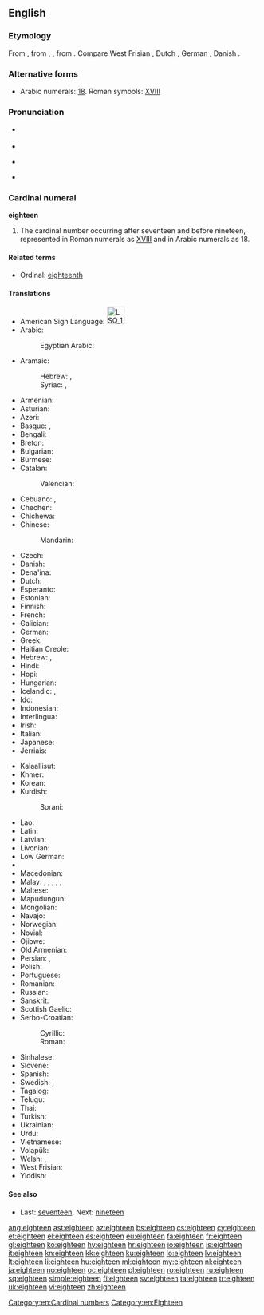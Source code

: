 ==English==

===Etymology===
From {{etyl|enm}} {{term|ehtetene|lang=enm}}, from {{etyl|ang}} {{term|eahtatiene|eahtatīene|lang=ang}}, {{term|eahtatene|eahtatēne|lang=ang}}, from {{etyl|gem-pro|en}} {{recons|ahtōutehun|lang=gem-pro}}. Compare West Frisian {{term|achttjin|lang=fy}}, Dutch {{term|achttien|lang=nl}}, German {{term|achtzehn|lang=de}}, Danish {{term|atten|lang=da}}.

===Alternative forms===
* Arabic numerals: [[18]]. Roman symbols: [[XVIII]]

===Pronunciation===
* {{qualifier|next word stressed near the first syllable}}
*: {{a|UK|US}} {{IPA|/ˈeɪ.tiːn/}}
* {{audio|en-us-eighteen.ogg|Audio (US)}}
* {{qualifier|next word stressed after the first syllable}}
*: {{a|UK|US}} {{IPA|/ˌeɪˈtiːn/}}
* {{rhymes|iːn}}

===Cardinal numeral===
'''eighteen'''

# The cardinal number occurring after seventeen and before nineteen, represented in Roman numerals as [[XVIII]] and in Arabic numerals as 18.

====Related terms====
* Ordinal: [[eighteenth]]

====Translations====
{{trans-top|cardinal number}}
* American Sign Language: [[Image:LSQ 18.jpg|35px]]
* Arabic: {{t-|ar|ثمانية عشر|tr=θamāniyaʈ ʕášar}}
*: Egyptian Arabic: {{tø|arz|تمنتاشر|tr=tamantaashar|sc=Arab}}
* Aramaic:
*: Hebrew: {{tø|arc|תמנעסר|m|tr=tmāna‘sar|sc=Hebr}}, {{tø|arc|תמנעסרא|f|tr=tmāna‘esrē|sc=Hebr}}
*: Syriac: {{tø|arc|ܬܡܢܥܣܪ|m|tr=tmāna‘sar|sc=Syrc}}, {{tø|arc|ܬܡܢܥܣܪܐ|f|tr=tmāna‘esrē|sc=Syrc}}
* Armenian: {{t+|hy|տասնութ|tr=tasnut'}}
* Asturian: {{t+|ast|dieciocho}}
* Azeri: {{t+|az|on səkkiz}}
* Basque: {{t+|eu|hemezortzi}}, {{t+|eu|hamazortzi}}
* Bengali: {{t-|bn|আঠারো|tr=aţharo}}
* Breton: {{t+|br|triwec'h}}
* Bulgarian: {{t-|bg|осемнадесет|tr=osemnadeset|sc=Cyrl}}
* Burmese: {{t-|my|ဆယ့်ရှစ်|tr=hsè.shit|sc=Mymr}}
* Catalan: {{t+|ca|divuit}}
*: Valencian: {{t-|ca|dihuit}}
* Cebuano: {{tø|ceb|napulo'g walo}}, {{tø|ceb|disiotso}}
* Chechen: {{tø|ce|берхIитта|tr=berhitta}}
* Chichewa: {{tø|ny|khumi n'zisanu n'zitatu}}
* Chinese:
*: Mandarin: {{t|cmn|十八|tr=shíbā}}
* Czech: {{t+|cs|osmnáct}}
* Danish: {{t+|da|atten}}
* Dena'ina: {{tø|tfn|łtaqul'i beq'di}}
* Dutch: {{t+|nl|achttien|f}}
* Esperanto: {{t-|eo|dek ok}}
* Estonian: {{t+|et|kaheksateist}}
* Finnish: {{t+|fi|kahdeksantoista}}
* French: {{t+|fr|dix-huit|m}}
* Galician: {{t+|gl|dezaoito}}
* German: {{t+|de|achtzehn}}
* Greek: {{t+|el|δεκαοκτώ|tr=dekaoktó}}
* Haitian Creole: {{tø|ht|dizuit}}
* Hebrew: {{t-|he|שמונה עשרה|alt=שְׁמוֹנֶה־עֶשְׂרֵה|tr=shmone esre|f}} {{qualifier|used in counting}}, {{t-|he|שמונה עשר|alt=שְׁמוֹנָה־עָשָׂר|tr=shmona asar|m}}
* Hindi: {{t+|hi|अठारह|tr=aṭhārah}}
* Hopi: {{tø|hop|pakwt niikyang nanalt siikya’ta}}
* Hungarian: {{t+|hu|tizennyolc}}
* Icelandic: {{t+|is|átján}}, {{t-|is|áttján}} {{qualifier|archaic}}
* Ido: {{t+|io|dek ed ok}}
* Indonesian: {{t-|id|delapan belas}}
* Interlingua: {{t-|ia|dece-octo}}
* Irish: {{t+|ga|ocht déag}}
* Italian: {{t+|it|diciotto}}
* Japanese: {{t+|ja|十八|tr=jū-hachi}}
* Jèrriais: {{tø|roa-jer|dgiêx-huit}}
{{trans-mid}}
* Kalaallisut: {{t-|kl|arvirsaniq-pingasut}}
* Khmer: {{t-|km|ដប់ប្រាំបី|tr=dop pram bei}}
* Korean: {{t+|ko|열여덟|tr=yeolyeodeol}}
* Kurdish:
*: Sorani: {{t|ku|هه‌ژده‌}}
* Lao: {{t-|lo|ສິບແປດ|sc=Laoo}}
* Latin: {{t+|la|duodeviginti|alt=duodēvīgintī}}
* Latvian: {{t+|lv|astoņpadsmit}}
* Livonian: {{tø|liv|kōdõkstuoistõn}}
* Low German: {{t-|nds|achtteihn}}
* {{trreq|lb}}
* Macedonian: {{t-|mk|осумнаесет|tr=osumnáeset}}
* Malay: {{t-|ms|lapan belas}}, {{t-|ms|delapan belas}}, {{t-|ms|sepuluh lapan}}, {{t-|ms|sepuluh delapan}}, {{t-|ms|satu puluh lapan}}, {{t-|ms|satu puluh delapan}}
* Maltese: {{t-|mt|tmintax}}
* Mapudungun: {{tø|arn|maripura}}
* Mongolian: {{t-|mn|арван найм‎|sc=Cyrl}}
* Navajo: {{tø|nv|tseebíítsʼáadah}}
* Norwegian: {{t+|no|atten}}
* Novial: {{tø|nov|dek-ot}}
* Ojibwe: {{tø|oj|ashi-nishwaaswi}}
* Old Armenian: {{tø|xcl|ութեւտասն|tr=utʿewtasn|sc=Armn}}
* Persian: {{t+|fa|هجده|tr=hejdah}}, {{t+|fa|هیجده|tr=hijdah}}
* Polish: {{t+|pl|osiemnaście|p}}
* Portuguese: {{t+|pt|dezoito}}
* Romanian: {{t+|ro|optsprezece}}
* Russian: {{t+|ru|восемнадцать|tr=vosemnádtsat’}}
* Sanskrit: {{t-|sa|अष्टादशन्|tr=aṣṭādaśan|sc=Deva}}
* Scottish Gaelic: {{t-|gd|ochd}} {{t-|gd|deug}}
* Serbo-Croatian:
*: Cyrillic: {{t-|sh|осамнаест|sc=Cyrl}}
*: Roman: {{t-|sh|osamnaest}}
* Sinhalese: {{t-|si|දහඅට|tr=dhahaata}}
* Slovene: {{t+|sl|osemnajst}}
* Spanish: {{t+|es|dieciocho}}
* Swedish: {{t+|sv|arton}}, {{t+|sv|aderton}} {{qualifier|obsolete, Finnish Swedish}}
* Tagalog: {{t-|tl|labingwalo}}
* Telugu: {{t+|te|పద్దెనిమిది}}
* Thai: {{t-|th|สิบแปด|sc=Thai}}
* Turkish: {{t+|tr|on sekiz}}
* Ukrainian: {{t+|uk|вісімнадцять|tr=visimnadcjat'|sc=Cyrl}}
* Urdu: {{t+|ur|اٹھارہ|tr=aṭhārah}}
* Vietnamese: {{t-|vi|mười tám}}
* Volapük: {{t-|vo|degjöl}}
* Welsh: {{t+|cy|deunaw}} {{qualifier|vigesimal, traditional}}, {{t+|cy|un deg wyth}} {{qualifier|decimal}}
* West Frisian: {{t+|fy|achttjin}}
* Yiddish: {{t-|yi|אַכצן|tr=akhtsn|sc=Hebr}}
{{trans-bottom}}

====See also====
* Last: [[seventeen]]. Next: [[nineteen]]

[[Category:en:Cardinal numbers]]
[[Category:en:Eighteen]]

[[ang:eighteen]]
[[ast:eighteen]]
[[az:eighteen]]
[[bs:eighteen]]
[[cs:eighteen]]
[[cy:eighteen]]
[[et:eighteen]]
[[el:eighteen]]
[[es:eighteen]]
[[eu:eighteen]]
[[fa:eighteen]]
[[fr:eighteen]]
[[gl:eighteen]]
[[ko:eighteen]]
[[hy:eighteen]]
[[hr:eighteen]]
[[io:eighteen]]
[[is:eighteen]]
[[it:eighteen]]
[[kn:eighteen]]
[[kk:eighteen]]
[[ku:eighteen]]
[[lo:eighteen]]
[[lv:eighteen]]
[[lt:eighteen]]
[[li:eighteen]]
[[hu:eighteen]]
[[ml:eighteen]]
[[my:eighteen]]
[[nl:eighteen]]
[[ja:eighteen]]
[[no:eighteen]]
[[oc:eighteen]]
[[pl:eighteen]]
[[ro:eighteen]]
[[ru:eighteen]]
[[sq:eighteen]]
[[simple:eighteen]]
[[fi:eighteen]]
[[sv:eighteen]]
[[ta:eighteen]]
[[tr:eighteen]]
[[uk:eighteen]]
[[vi:eighteen]]
[[zh:eighteen]]
